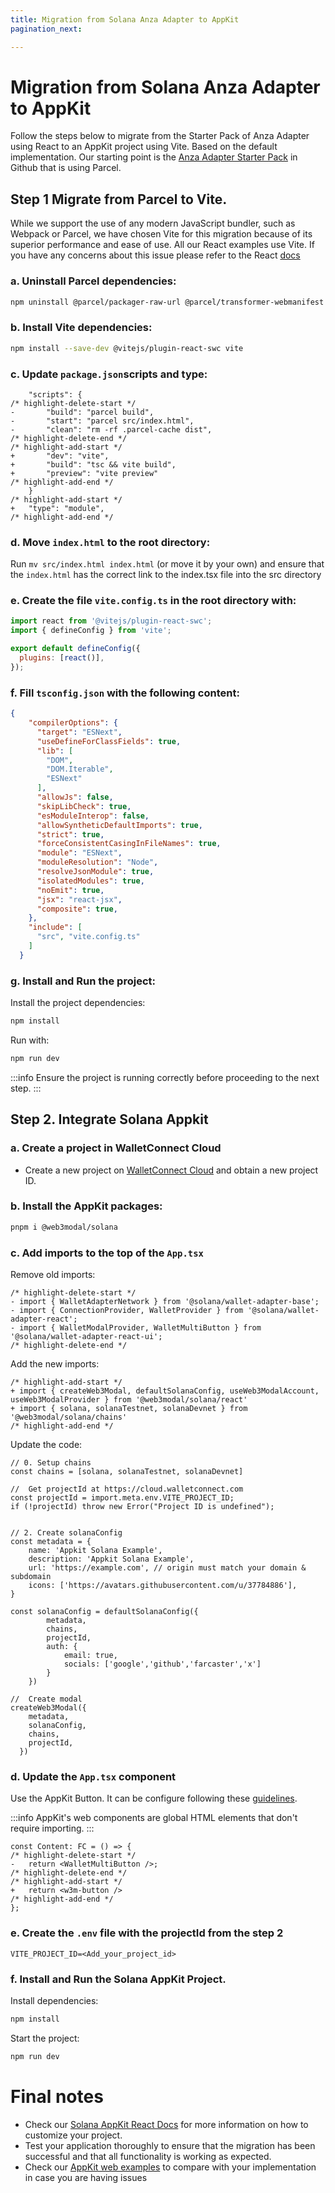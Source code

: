 ```yaml
---
title: Migration from Solana Anza Adapter to AppKit
pagination_next: 

---
```


# Migration from Solana Anza Adapter to AppKit

Follow the steps below to migrate from the Starter Pack of Anza Adapter using React to an AppKit project using Vite. Based on the default implementation. Our starting point is the [Anza Adapter Starter Pack](https://github.com/anza-xyz/wallet-adapter/blob/master/packages/starter/react-ui-starter/) in Github that is using Parcel.

## Step 1 Migrate from Parcel to Vite.

While we support the use of any modern JavaScript bundler, such as Webpack or Parcel, we have chosen Vite for this migration because of its superior performance and ease of use. All our React examples use Vite. 
If you have any concerns about this issue please refer to the React [docs](https://react.dev/learn/start-a-new-react-project#can-i-use-react-without-a-framework)

### a. Uninstall Parcel dependencies:

```bash npm2yarn
npm uninstall @parcel/packager-raw-url @parcel/transformer-webmanifest parcel
```

### b. Install Vite dependencies:
```bash npm2yarn
npm install --save-dev @vitejs/plugin-react-swc vite
```

### c. Update `package.json`scripts and type:
```tsx
    "scripts": {
/* highlight-delete-start */
-       "build": "parcel build",
-       "start": "parcel src/index.html",
-       "clean": "rm -rf .parcel-cache dist",
/* highlight-delete-end */
/* highlight-add-start */
+       "dev": "vite",
+       "build": "tsc && vite build",
+       "preview": "vite preview"
/* highlight-add-end */
    }
/* highlight-add-start */
+   "type": "module",
/* highlight-add-end */
```

### d. Move `index.html` to the root directory:

Run `mv src/index.html index.html` (or move it by your own) and ensure that the `index.html` has the correct link to the index.tsx file into the src directory

### e. Create the file `vite.config.ts` in the root directory with:

```js
import react from '@vitejs/plugin-react-swc';
import { defineConfig } from 'vite';

export default defineConfig({
  plugins: [react()],
});
```

### f. Fill ` tsconfig.json ` with the following content:

```json
{
    "compilerOptions": {
      "target": "ESNext",
      "useDefineForClassFields": true,
      "lib": [
        "DOM",
        "DOM.Iterable",
        "ESNext"
      ],
      "allowJs": false,
      "skipLibCheck": true,
      "esModuleInterop": false,
      "allowSyntheticDefaultImports": true,
      "strict": true,
      "forceConsistentCasingInFileNames": true,
      "module": "ESNext",
      "moduleResolution": "Node",
      "resolveJsonModule": true,
      "isolatedModules": true,
      "noEmit": true,
      "jsx": "react-jsx",
      "composite": true,
    },
    "include": [
      "src", "vite.config.ts"
    ]
  }
```

### g. Install and Run the project:

Install the project dependencies:
```bash npm2yarn
npm install
```

Run with:
```bash npm2yarn
npm run dev
```

:::info
Ensure the project is running correctly before proceeding to the next step.
:::

## Step 2. Integrate Solana Appkit

### a. Create a project in WalletConnect Cloud

+ Create a new project on [WalletConnect Cloud](https://cloud.walletconnect.com) and obtain a new project ID.

### b. Install the AppKit packages: 

```bash npm2yarn
pnpm i @web3modal/solana
```

### c. Add imports to the top of the `App.tsx`

Remove old imports:

```tsx
/* highlight-delete-start */
- import { WalletAdapterNetwork } from '@solana/wallet-adapter-base';
- import { ConnectionProvider, WalletProvider } from '@solana/wallet-adapter-react';
- import { WalletModalProvider, WalletMultiButton } from '@solana/wallet-adapter-react-ui';
/* highlight-delete-end */
```

Add the new imports:

```tsx
/* highlight-add-start */
+ import { createWeb3Modal, defaultSolanaConfig, useWeb3ModalAccount, useWeb3ModalProvider } from '@web3modal/solana/react'
+ import { solana, solanaTestnet, solanaDevnet } from '@web3modal/solana/chains'
/* highlight-add-end */
```

Update the code:

```tsx
// 0. Setup chains
const chains = [solana, solanaTestnet, solanaDevnet]

//  Get projectId at https://cloud.walletconnect.com
const projectId = import.meta.env.VITE_PROJECT_ID;
if (!projectId) throw new Error("Project ID is undefined");


// 2. Create solanaConfig
const metadata = {
    name: 'Appkit Solana Example',
    description: 'Appkit Solana Example',
    url: 'https://example.com', // origin must match your domain & subdomain
    icons: ['https://avatars.githubusercontent.com/u/37784886'],
}

const solanaConfig = defaultSolanaConfig({
        metadata,
        chains,
        projectId,
        auth: {
            email: true,
            socials: ['google','github','farcaster','x']
        }
    })

//  Create modal
createWeb3Modal({
    metadata,
    solanaConfig,
    chains,
    projectId,
  })
```


### d. Update the `App.tsx` component

Use the AppKit Button. It can be configure following these [guidelines](https://docs.walletconnect.com/appkit/react-native/core/components#w3mbutton-).

:::info
AppKit's web components are global HTML elements that don't require importing.
:::

```tsx
const Content: FC = () => {
/* highlight-delete-start */
-   return <WalletMultiButton />;
/* highlight-delete-end */
/* highlight-add-start */
+   return <w3m-button />
/* highlight-add-end */   
};

```

### e. Create the `.env` file with the projectId from the step 2

```
VITE_PROJECT_ID=<Add_your_project_id>
```

### f. Install and Run the Solana AppKit Project.

Install dependencies:
```bash npm2yarn
npm install
```
 Start the project:
```bash npm2yarn
npm run dev
```

# Final notes

- Check our [Solana AppKit React Docs](http://localhost:3000/appkit/react/core/installation?platform=solana) for more information on how to customize your project.
- Test your application thoroughly to ensure that the migration has been successful and that all functionality is working as expected.
- Check our [AppKit web examples](https://github.com/WalletConnect/web-examples/tree/main/dapps/web3modal) to compare with your implementation in case you are having issues
